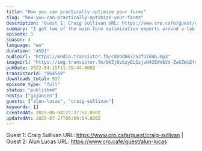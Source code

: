 ```yaml
---
title: "How you can practically optimize your forms"
slug: "how-you-can-practically-optimize-your-forms"
description: "Guest 1: Craig Sullivan URL: https://www.cro.cafe/guest/craig-sullivan | Guest 2: Alun Lucas URL: https://www.cro.cafe/guest/alun-lucas"
summary: "I got two of the main form optimization experts around a table and asked them everything you need in order to improve your on-site forms."
episode: 1
season: 4
language: "en"
duration: "4591"
audioUrl: "https://media.transistor.fm/cdebdb67/a2f12d4b.mp3"
imageUrl: "https://img.transistor.fm/OKZj8vOzyELSzjvH42EWV63d-ZwkZWiEfenjiyhiyBA/rs:fill:0:0:1/w:3000/h:3000/q:60/aHR0cHM6Ly9pbWct/dXBsb2FkLXByb2R1/Y3Rpb24udHJhbnNp/c3Rvci5mbS8zZDE3/MjM0YWY5ZDgxMjE4/NGFkZDlkODE2Yzkz/MzI3OS5wbmc.webp"
pubDate: 2022-04-15T11:39:44.000Z
transistorId: "864568"
downloads_total: 937
episode_type: "full"
status: "published"
hosts: ["gxjansen"]
guests: ["alun-lucas", "craig-sullivan"]
keywords: []
createdAt: 2025-06-04T21:37:51.000Z
updatedAt: 2025-07-27T06:00:54.000Z
---
```


Guest 1: Craig Sullivan URL: https://www.cro.cafe/guest/craig-sullivan | Guest 2: Alun Lucas URL: https://www.cro.cafe/guest/alun-lucas
